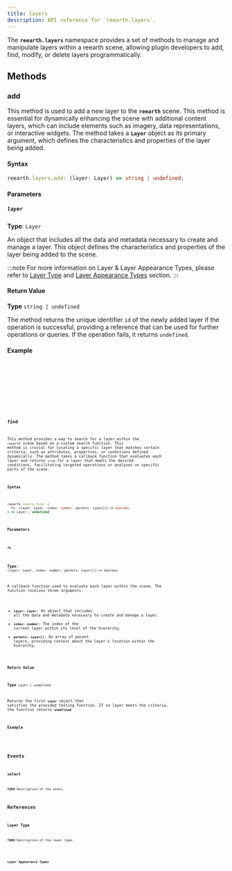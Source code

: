 ```yaml
---
title: layers
description: API reference for `reearth.layers`.
---
```


The **`reearth.layers`** namespace provides a set of methods to manage and manipulate layers within a reearth scene, allowing plugin developers to add, find, modify, or delete layers programmatically.


## Methods

### add

This method is used to add a new layer to the **`reearth`** scene. This method is essential for dynamically enhancing the scene with additional content layers, which can include elements such as imagery, data representations, or interactive widgets. The method takes a **`Layer`** object as its primary argument, which defines the characteristics and properties of the layer being added.

#### Syntax

```ts
reearth.layers.add: (layer: Layer) => string | undefined;
```

#### Parameters

##### `layer`

**Type**: `Layer`

An object that includes all the data and metadata necessary to create and manage a layer. This object defines the characteristics and properties of the layer being added to the scene.

:::note
For more information on Layer & Layer Appearance Types, please refer to [Layer Type](#layer-type) and [Layer Appearance Types](#layer-appearance-types) section.
:::

#### Return Value

**Type** `string | undefined`

The method returns the unique identifier `id` of the newly added layer if the operation is successful, providing a reference that can be used for further operations or queries. If the operation fails, it returns `undefined`.

#### Example


<Tabs>
  <TabItem label="Add Marker Polyline Polygon">
    <Code code={clearNoCheck(AddMarkerPolylinePolygonCode)} lang="ts" />
  </TabItem>
  <TabItem label="Add 3D Model">
    <Code code={clearNoCheck(Add3dModelCode)} lang="ts" />
  </TabItem>
  <TabItem label="Add 3dtiles">
    <Code code={clearNoCheck(Add3dtilesCode)} lang="ts" />
  </TabItem>
</Tabs>

### find

This method provides a way to search for a layer within the `reearth` scene based on a custom search function. This method is crucial for locating a specific layer that matches certain criteria, such as attributes, properties, or conditions defined dynamically. The method takes a callback function that evaluates each layer and returns `true` for a layer that meets the desired conditions, facilitating targeted operations or analyses on specific parts of the scene.

#### Syntax

```ts
reearth.layers.find: (
  fn: (layer: Layer, index: number, parents: Layer[]) => boolean,
) => Layer | undefined
```

#### Parameters

##### `fn`

**Type**: `(layer: Layer, index: number, parents: Layer[]) => boolean`

A callback function used to evaluate each layer within the scene. The function receives three arguments:

- **`layer: Layer`**: An object that includes all the data and metadata necessary to create and manage a layer.
- **`index: number`**: The index of the current layer within its level of the hierarchy.
- **`parents: Layer[]`**: An array of parent layers, providing context about the layer's location within the hierarchy.

#### Return Value

**Type** `Layer | undefined`

Returns the first **`Layer`** object that satisfies the provided testing function. If no layer meets the criteria, the function returns **`undefined`**

#### Example


<Code code={clearNoCheck(FindLayerCode)} lang="ts" />

## Events

### select

**TODO** Description of the event.

## References

### Layer Type

**TODO** Description of the layer type.


<Code code={clearNoCheck(TypeLayer)} lang="ts" />

### Layer Appearance Types


<Tabs>
  <TabItem label="Marker">
    <Code code={clearNoCheck(TypeAppearanceMarker)} lang="ts" />
  </TabItem>
  <TabItem label="Polyline">
    <Code code={clearNoCheck(TypeAppearancePolyline)} lang="ts" />
  </TabItem>
  <TabItem label="Polygon">
    <Code code={clearNoCheck(TypeAppearancePolygon)} lang="ts" />
  </TabItem>
  <TabItem label="Model">
    <Code code={clearNoCheck(TypeAppearanceModel)} lang="ts" />
  </TabItem>
  <TabItem label="3dtiles">
    <Code code={clearNoCheck(TypeAppearance3dtiles)} lang="ts" />
  </TabItem>
</Tabs>
